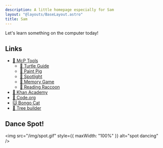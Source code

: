 ```yaml
---
description: A little homepage especially for Sam
layout: "@layouts/BaseLayout.astro"
title: Sam
---
```



<main>
<SamHeader client:idle />

Let's learn something on the computer today!

## Links

- [🧰 McP Tools](/tools)
  - [🐢 Turtle Guide](https://seanmcp.github.io/turtle-guide)
  - [🐷 Paint Pig](https://seanmcp.github.io/paint-pig)
  - [🔦 Spotlight](https://seanmcp.github.io/spotlight)
  - [🧠 Memory Game](https://seanmcp.github.io/memory-game)
  - [🦝 Reading Raccoon](https://seanmcp.github.io/reading-raccoon)
- [🌱 Khan Academy](https://khanacademy.org)
- [🐲 Code.org](https://studio.code.org/sections/LJKCJP)
- [🐱 Bongo Cat](https://bongo.cat)
- [🌲 Tree builder](https://reacttraining.com/tree/)

## Dance Spot!

<img src="/img/spot.gif" style={{ maxWidth: "100%" }} alt="spot dancing" />

</main>
